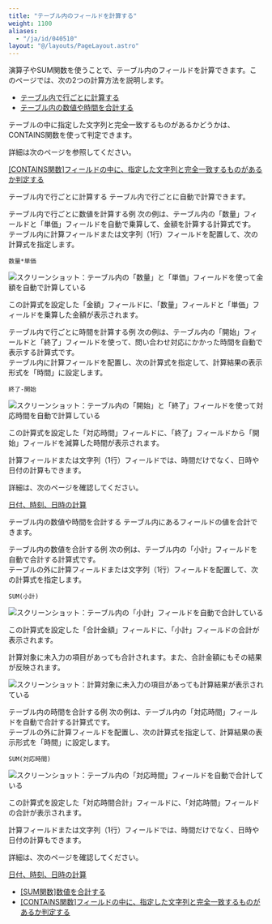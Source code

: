 ```yaml
---
title: "テーブル内のフィールドを計算する"
weight: 1100
aliases:
  - "/ja/id/040510"
layout: "@/layouts/PageLayout.astro"
---
```




演算子やSUM関数を使うことで、テーブル内のフィールドを計算できます。このページでは、次の2つの計算方法を説明します。

* [テーブル内で行ごとに計算する](#autocalc_table_autocalc_10)
* [テーブル内の数値や時間を合計する](#autocalc_table_autocalc_20)

<Note>


テーブルの中に指定した文字列と完全一致するものがあるかどうかは、CONTAINS関数を使って判定できます。  

詳細は次のページを参照してください。  

[[CONTAINS関数]フィールドの中に、指定した文字列と完全一致するものがあるか判定する](/k/ja/id/040506.html)


</Note>

<Heading id="autocalc_table_autocalc_10">テーブル内で行ごとに計算する</Heading>
テーブル内で行ごとに自動で計算できます。

<Heading level={3} id="autocalc_table_autocalc_1010">テーブル内で行ごとに数値を計算する例</Heading>
次の例は、テーブル内の「数量」フィールドと「単価」フィールドを自動で乗算して、金額を計算する計算式です。  
テーブル内に計算フィールドまたは文字列（1行）フィールドを配置して、次の計算式を指定します。

```plaintext {copy=true}
数量*単価
```

<Img src="/k/kintone/img-ja/table_autocalc_18.png" alt="スクリーンショット：テーブル内の「数量」と「単価」フィールドを使って金額を自動で計算している" />

この計算式を設定した「金額」フィールドに、「数量」フィールドと「単価」フィールドを乗算した金額が表示されます。

<Heading level={3} id="autocalc_table_autocalc_1020">テーブル内で行ごとに時間を計算する例</Heading>
次の例は、テーブル内の「開始」フィールドと「終了」フィールドを使って、問い合わせ対応にかかった時間を自動で表示する計算式です。  
テーブル内に計算フィールドを配置し、次の計算式を指定して、計算結果の表示形式を「時間」に設定します。

```plaintext {copy=true}
終了-開始
```

<Img src="/k/kintone/img-ja/table_autocalc_12.png" alt="スクリーンショット：テーブル内の「開始」と「終了」フィールドを使って対応時間を自動で計算している" />

この計算式を設定した「対応時間」フィールドに、「終了」フィールドから「開始」フィールドを減算した時間が表示されます。

<Note>


計算フィールドまたは文字列（1行）フィールドでは、時間だけでなく、日時や日付の計算もできます。  

詳細は、次のページを確認してください。  

[日付、時刻、日時の計算](/k/ja/id/040502.html)


</Note>

<Heading id="autocalc_table_autocalc_20">テーブル内の数値や時間を合計する</Heading>
テーブル内にあるフィールドの値を合計できます。

<Heading level={3} id="autocalc_table_autocalc_2010">テーブル内の数値を合計する例</Heading>
次の例は、テーブル内の「小計」フィールドを自動で合計する計算式です。  
テーブルの外に計算フィールドまたは文字列（1行）フィールドを配置して、次の計算式を指定します。

```plaintext {copy=true}
SUM(小計)
```

<Img src="/k/kintone/img-ja/table_autocalc_11.png" alt="スクリーンショット：テーブル内の「小計」フィールドを自動で合計している" />

この計算式を設定した「合計金額」フィールドに、「小計」フィールドの合計が表示されます。

<Note>


計算対象に未入力の項目があっても合計されます。また、合計金額にもその結果が反映されます。

<Img src="/k/kintone/img-ja/table_autocalc_13.png" alt="スクリーンショット：計算対象に未入力の項目があっても計算結果が表示されている" />


</Note>

<Heading level={3} id="autocalc_table_autocalc_2020">テーブル内の時間を合計する例</Heading>
次の例は、テーブル内の「対応時間」フィールドを自動で合計する計算式です。  
テーブルの外に計算フィールドを配置し、次の計算式を指定して、計算結果の表示形式を「時間」に設定します。

```plaintext {copy=true}
SUM(対応時間)
```

<Img src="/k/kintone/img-ja/table_autocalc_14.png" alt="スクリーンショット：テーブル内の「対応時間」フィールドを自動で合計している" />

この計算式を設定した「対応時間合計」フィールドに、「対応時間」フィールドの合計が表示されます。

<Note>


計算フィールドまたは文字列（1行）フィールドでは、時間だけでなく、日時や日付の計算もできます。  

詳細は、次のページを確認してください。  

[日付、時刻、日時の計算](/k/ja/id/040502.html)


</Note>

<Reference>

* [[SUM関数]数値を合計する](/k/ja/id/040807.html)
* [[CONTAINS関数]フィールドの中に、指定した文字列と完全一致するものがあるか判定する](/k/ja/id/040506.html)


</Reference>

